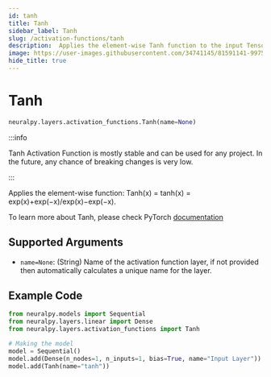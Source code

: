 ```yaml
---
id: tanh
title: Tanh
sidebar_label: Tanh
slug: /activation-functions/tanh
description:  Applies the element-wise Tanh function to the input Tensor
image: https://user-images.githubusercontent.com/34741145/81591141-99752900-93d9-11ea-9ef6-cc2c68daaa19.png
hide_title: true
---
```


# Tanh

```python
neuralpy.layers.activation_functions.Tanh(name=None)
```

:::info

Tanh Activation Function is mostly stable and can be used for any project. In the future, any chance of breaking changes is very low.

:::

Applies the element-wise function: Tanh(x) = tanh(x) = exp(x)+exp(−x)/exp(x)−exp(−x).

To learn more about Tanh, please check PyTorch [documentation](https://pytorch.org/docs/stable/generated/torch.nn.Tanh.html#torch.nn.Tanh)

## Supported Arguments

- `name=None`: (String) Name of the activation function layer, if not provided then automatically calculates a unique name for the layer.

## Example Code

```python
from neuralpy.models import Sequential
from neuralpy.layers.linear import Dense
from neuralpy.layers.activation_functions import Tanh

# Making the model
model = Sequential()
model.add(Dense(n_nodes=1, n_inputs=1, bias=True, name="Input Layer"))
model.add(Tanh(name="tanh"))
```
